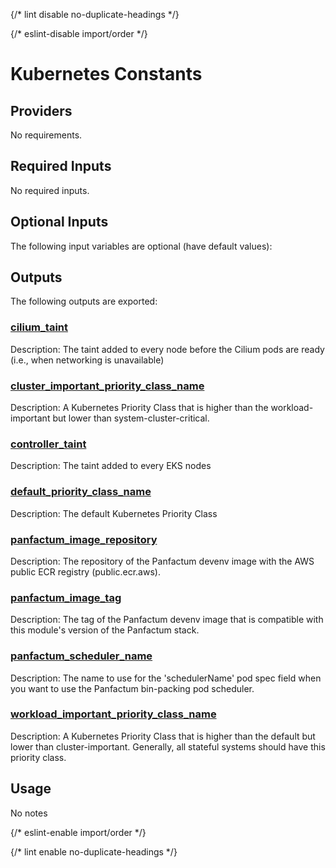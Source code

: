
{/* lint disable no-duplicate-headings */}

{/* eslint-disable import/order */}

<ModuleHeader name="kube_constants" sourceHref="https://github.com/Panfactum/stack/tree/__PANFACTUM_VERSION_EDGE__/packages/infrastructure/kube_constants" status="stable" type="submodule" />

# Kubernetes Constants

## Providers

No requirements.

## Required Inputs

No required inputs.

## Optional Inputs

The following input variables are optional (have default values):

## Outputs

The following outputs are exported:

### <a name="output_cilium_taint" /> [cilium\_taint](#output_cilium_taint)

Description: The taint added to every node before the Cilium pods are ready (i.e., when networking is unavailable)

### <a name="output_cluster_important_priority_class_name" /> [cluster\_important\_priority\_class\_name](#output_cluster_important_priority_class_name)

Description: A Kubernetes Priority Class that is higher than the workload-important but lower than system-cluster-critical.

### <a name="output_controller_taint" /> [controller\_taint](#output_controller_taint)

Description: The taint added to every EKS nodes

### <a name="output_default_priority_class_name" /> [default\_priority\_class\_name](#output_default_priority_class_name)

Description: The default Kubernetes Priority Class

### <a name="output_panfactum_image_repository" /> [panfactum\_image\_repository](#output_panfactum_image_repository)

Description: The repository of the Panfactum devenv image with the AWS public ECR registry (public.ecr.aws).

### <a name="output_panfactum_image_tag" /> [panfactum\_image\_tag](#output_panfactum_image_tag)

Description: The tag of the Panfactum devenv image that is compatible with this module's version of the Panfactum stack.

### <a name="output_panfactum_scheduler_name" /> [panfactum\_scheduler\_name](#output_panfactum_scheduler_name)

Description: The name to use for the 'schedulerName' pod spec field when you want to use the Panfactum bin-packing pod scheduler.

### <a name="output_workload_important_priority_class_name" /> [workload\_important\_priority\_class\_name](#output_workload_important_priority_class_name)

Description: A Kubernetes Priority Class that is higher than the default but lower than cluster-important. Generally, all stateful systems should have this priority class.

## Usage

No notes

{/* eslint-enable import/order */}

{/* lint enable no-duplicate-headings */}
